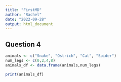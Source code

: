 ```yaml
---
title: "FirstMD"
author: "Rachel"
date: "2022-09-28"
output: html_document
---
```


## Question 4

```r
animals <- c("Snake", "Ostrich", "Cat", "Spider")
num_legs <- c(0,2,4,8)
animals_df <- data.frame(animals,num_legs)

print(animals_df)
```
